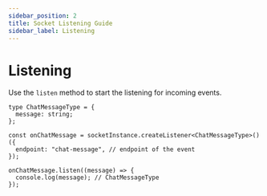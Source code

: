 ```yaml
---
sidebar_position: 2
title: Socket Listening Guide
sidebar_label: Listening
---
```


# Listening

Use the `listen` method to start the listening for incoming events.

```tsx
type ChatMessageType = {
  message: string;
};

const onChatMessage = socketInstance.createListener<ChatMessageType>()({
  endpoint: "chat-message", // endpoint of the event
});

onChatMessage.listen((message) => {
  console.log(message); // ChatMessageType
});
```
